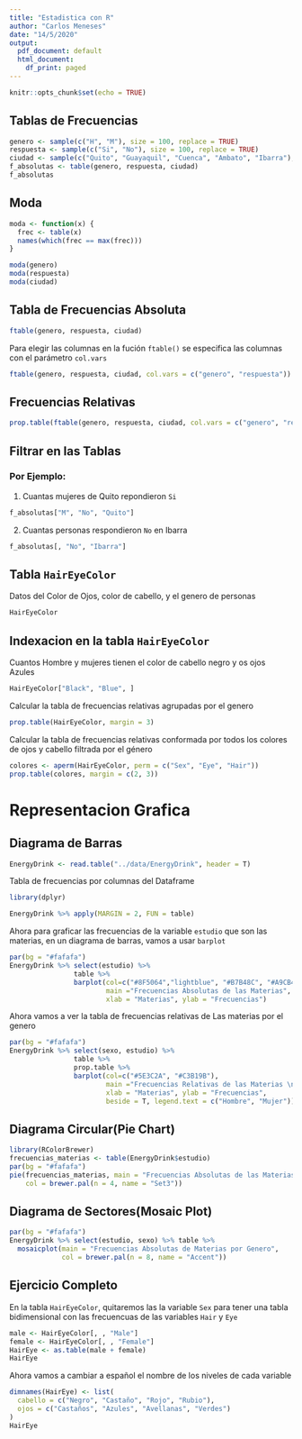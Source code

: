 ```yaml
---
title: "Estadistica con R"
author: "Carlos Meneses"
date: "14/5/2020"
output:
  pdf_document: default
  html_document:
    df_print: paged
---
```


```r
knitr::opts_chunk$set(echo = TRUE)
```

## Tablas de Frecuencias


```r
genero <- sample(c("H", "M"), size = 100, replace = TRUE)
respuesta <- sample(c("Si", "No"), size = 100, replace = TRUE)
ciudad <- sample(c("Quito", "Guayaquil", "Cuenca", "Ambato", "Ibarra"), size = 100, replace = TRUE)
f_absolutas <- table(genero, respuesta, ciudad)
f_absolutas
```

## Moda

```r
moda <- function(x) {
  frec <- table(x)
  names(which(frec == max(frec)))
}

moda(genero)
moda(respuesta)
moda(ciudad)
```


## Tabla de Frecuencias Absoluta

```r
ftable(genero, respuesta, ciudad)
```


Para elegir las columnas en la fución `ftable()` se especifica las columnas con el parámetro `col.vars`

```r
ftable(genero, respuesta, ciudad, col.vars = c("genero", "respuesta"))
```

## Frecuencias Relativas
```r
prop.table(ftable(genero, respuesta, ciudad, col.vars = c("genero", "respuesta")))
```

## Filtrar en las Tablas 
### Por Ejemplo:
1. Cuantas mujeres de Quito repondieron `Si`
```r
f_absolutas["M", "No", "Quito"]
```

2. Cuantas personas respondieron `No` en Ibarra 
```r
f_absolutas[, "No", "Ibarra"]
```

## Tabla `HairEyeColor`
Datos del Color de Ojos, color de cabello, y el genero de personas

```r
HairEyeColor
```

## Indexacion en la tabla `HairEyeColor`

Cuantos Hombre y mujeres tienen el color de cabello negro y os ojos Azules
```r
HairEyeColor["Black", "Blue", ]
```

Calcular la tabla de frecuencias relativas agrupadas por el genero

```r
prop.table(HairEyeColor, margin = 3)
```

Calcular la tabla de frecuencias relativas conformada por todos los colores de ojos y cabello filtrada por el género

```r
colores <- aperm(HairEyeColor, perm = c("Sex", "Eye", "Hair"))
prop.table(colores, margin = c(2, 3))
```
# Representacion Grafica 
## Diagrama de Barras

```r
EnergyDrink <- read.table("../data/EnergyDrink", header = T)
```
 
Tabla de frecuencias por columnas del Dataframe 

```r
library(dplyr)
```

```r
EnergyDrink %>% apply(MARGIN = 2, FUN = table)
```


Ahora para graficar las frecuencias de la variable `estudio` que son las materias, en un diagrama de barras, vamos a usar `barplot`

```r
par(bg = "#fafafa")
EnergyDrink %>% select(estudio) %>% 
                table %>% 
                barplot(col=c("#8F5064","lightblue", "#B7B48C", "#A9CB4A"), 
                        main ="Frecuencias Absolutas de las Materias", 
                        xlab = "Materias", ylab = "Frecuencias")
```

Ahora vamos a ver la tabla de frecuencias relativas de Las materias por el genero

```r
par(bg = "#fafafa")
EnergyDrink %>% select(sexo, estudio) %>% 
                table %>% 
                prop.table %>% 
                barplot(col=c("#5E3C2A", "#C3B19B"), 
                        main ="Frecuencias Relativas de las Materias \n agrupadas por Género", 
                        xlab = "Materias", ylab = "Frecuencias", 
                        beside = T, legend.text = c("Hombre", "Mujer"))
```

## Diagrama Circular(Pie Chart) 

```r
library(RColorBrewer)
frecuencias_materias <- table(EnergyDrink$estudio)
par(bg = "#fafafa")
pie(frecuencias_materias, main = "Frecuencias Absolutas de las Materias", 
    col = brewer.pal(n = 4, name = "Set3"))
```

## Diagrama de Sectores(Mosaic Plot)

```r
par(bg = "#fafafa")
EnergyDrink %>% select(estudio, sexo) %>% table %>% 
  mosaicplot(main = "Frecuencias Absolutas de Materias por Genero", 
             col = brewer.pal(n = 8, name = "Accent"))
```

## Ejercicio Completo

En la tabla `HairEyeColor`, quitaremos las la variable `Sex` para tener una tabla bidimensional con las frecuencuas de las variables `Hair` y `Eye`

```r
male <- HairEyeColor[, , "Male"]
female <- HairEyeColor[, , "Female"]
HairEye <- as.table(male + female)
HairEye
```

Ahora vamos a cambiar a español el nombre de los niveles de cada variable  

```r
dimnames(HairEye) <- list(
  cabello = c("Negro", "Castaño", "Rojo", "Rubio"), 
  ojos = c("Castaños", "Azules", "Avellanas", "Verdes")
)
HairEye
```

